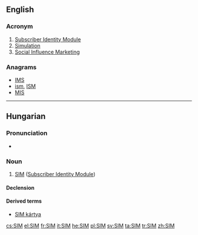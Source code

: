 ==English==

===Acronym===
{{rfc-header|Acronym}}
{{head|en|acronym}}

# [[Subscriber Identity Module]]
# [[simulation|Simulation]]
# [[Social Influence Marketing]]

===Anagrams===
* [[IMS#English|IMS]]
* [[ism#English|ism]], [[ISM#English|ISM]]
* [[MIS#English|MIS]]

----

==Hungarian==

===Pronunciation===
* {{hu-IPA|szim}}

===Noun===
{{hu-noun|-ek}}

# [[SIM#English|SIM]] ([[Subscriber Identity Module]])

====Declension====
{{hu-decl-ek|SIM|-|et|v=m}}{{hu-pos-etek|SIM-|j|jei}}

====Derived terms====
* [[SIM kártya]]

[[cs:SIM]]
[[el:SIM]]
[[fr:SIM]]
[[it:SIM]]
[[he:SIM]]
[[pl:SIM]]
[[sv:SIM]]
[[ta:SIM]]
[[tr:SIM]]
[[zh:SIM]]